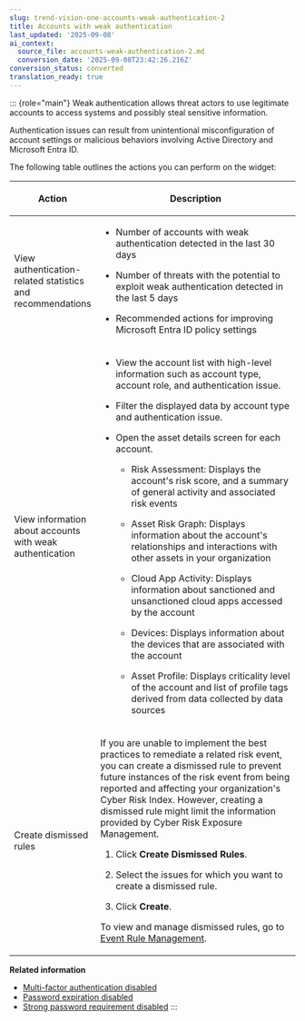 ```yaml
---
slug: trend-vision-one-accounts-weak-authentication-2
title: Accounts with weak authentication
last_updated: '2025-09-08'
ai_context:
  source_file: accounts-weak-authentication-2.md
  conversion_date: '2025-09-08T23:42:26.216Z'
conversion_status: converted
translation_ready: true
---
```


::: {role="main"}
Weak authentication allows threat actors to use legitimate accounts to access systems and possibly steal sensitive information.

Authentication issues can result from unintentional misconfiguration of account settings or malicious behaviors involving Active Directory and Microsoft Entra ID.

The following table outlines the actions you can perform on the widget:

<table>
<colgroup>
<col style="width: 25%" />
<col style="width: 75%" />
</colgroup>
<thead>
<tr>
<th><p>Action</p></th>
<th><p>Description</p></th>
</tr>
</thead>
<tbody>
<tr>
<td><p>View authentication-related statistics and recommendations</p></td>
<td><ul>
<li><p>Number of accounts with weak authentication detected in the last 30 days</p></li>
<li><p>Number of threats with the potential to exploit weak authentication detected in the last 5 days</p></li>
<li><p>Recommended actions for improving Microsoft Entra ID policy settings</p></li>
</ul></td>
</tr>
<tr>
<td><p>View information about accounts with weak authentication</p></td>
<td><ul>
<li><p>View the account list with high-level information such as account type, account role, and authentication issue.</p></li>
<li><p>Filter the displayed data by account type and authentication issue.</p></li>
<li><p>Open the asset details screen for each account.</p>
<ul>
<li><p>Risk Assessment: Displays the account's risk score, and a summary of general activity and associated risk events</p></li>
<li><p>Asset Risk Graph: Displays information about the account's relationships and interactions with other assets in your organization</p></li>
<li><p>Cloud App Activity: Displays information about sanctioned and unsanctioned cloud apps accessed by the account</p></li>
<li><p>Devices: Displays information about the devices that are associated with the account</p></li>
<li><p>Asset Profile: Displays criticality level of the account and list of profile tags derived from data collected by data sources</p></li>
</ul></li>
</ul></td>
</tr>
<tr>
<td><p>Create dismissed rules</p></td>
<td><p>If you are unable to implement the best practices to remediate a related risk event, you can create a dismissed rule to prevent future instances of the risk event from being reported and affecting your organization's Cyber Risk Index. However, creating a dismissed rule might limit the information provided by Cyber Risk Exposure Management.</p>
<ol>
<li><p>Click <strong>Create Dismissed Rules</strong>.</p></li>
<li><p>Select the issues for which you want to create a dismissed rule.</p></li>
<li><p>Click <strong>Create</strong>.</p></li>
</ol>
<p>To view and manage dismissed rules, go to <a href="trend-vision-one-event-rule-management">Event Rule Management</a>.</p></td>
</tr>
</tbody>
</table>

**Related information**

- [Multi-factor authentication disabled](multifactor-authentication-disabled-2.md "Multi-factor authentication (MFA) prevents unauthorized access to assets by requiring more than one form of authentication during sign-on.")
- [Password expiration disabled](password-expiration-disabled-2.md "Password expiration limits the risk of a threat actor guessing or cracking a password before it is changed.")
- [Strong password requirement disabled](strong-password-disabled-2.md "Requiring account owners to create strong passwords reduces the risk of brute force attacks.")
:::
